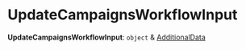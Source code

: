 
# UpdateCampaignsWorkflowInput

 **UpdateCampaignsWorkflowInput**: `object` & [AdditionalData](../../../types/HttpTypes/types/types.HttpTypes.AdditionalData/page.mdx)
